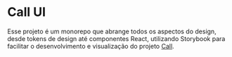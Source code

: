
<Meta title="Home" />

# Call UI

Esse projeto é um monorepo que abrange todos os aspectos do design, desde tokens de design até componentes React, utilizando Storybook para facilitar o desenvolvimento e visualização do projeto <a target="_blank" href="https://github.com/matheusfd3/call">Call</a>.